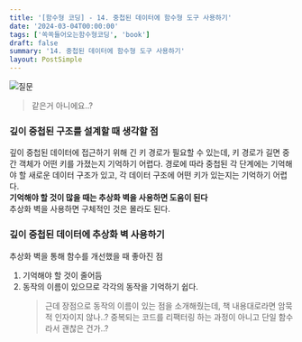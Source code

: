 ```yaml
---
title: '[함수형 코딩] - 14. 중첩된 데이터에 함수형 도구 사용하기'
date: '2024-03-04T00:00:00'
tags: ['쏙쏙들어오는함수형코딩', 'book']
draft: false
summary: '14. 중첩된 데이터에 함수형 도구 사용하기'
layout: PostSimple
---
```


![질문](https://github.com/user-attachments/assets/4774dc2c-001d-4b60-8166-4c0e97229b24)

> 같은거 아니에요..?

### 깊이 중첩된 구조를 설계할 때 생각할 점

깊이 중첩된 데이터에 접근하기 위해 긴 키 경로가 필요할 수 있는데, 키 경로가 길면 중간 객체가 어떤 키를 가졌는지 기억하기 어렵다. 경로에 따라 중첩된 각 단계에는 기억해야 할 새로운 데이터 구조가 있고, 각 데이터 구조에 어떤 키가 있는지는 기억하기 어렵다.  
**기억해야 할 것이 많을 때는 추상화 벽을 사용하면 도움이 된다**  
추상화 벽을 사용하면 구체적인 것은 몰라도 된다.

### 깊이 중첩된 데이터에 추상화 벽 사용하기

추상화 벽을 통해 함수를 개선했을 때 좋아진 점

1. 기억해야 할 것이 줄어듬
2. 동작의 이름이 있으므로 각각의 동작을 기억하기 쉽다.
   > 근데 장점으로 동작의 이름이 있는 점을 소개해줬는데, 책 내용대로라면 암묵적 인자이지 않나..? 중복되는 코드를 리팩터링 하는 과정이 아니고 단일 함수라서 괜찮은 건가..?
